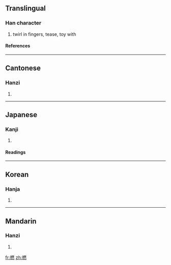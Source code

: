 {{see|撚}}

==Translingual==
===Han character===
{{Han char|rn=64|rad=手|as=12|sn=15|four=5303<sub>3</sub>|canj=手月大火 (QBKF)}}
# twirl in fingers, tease, toy with
====References====
{{Han ref|kx=0454.230|dkj=12713|dj=0804.030|hdz=31961.050|uh=649A|ud=25754|bh=BCBF|bd=48319}}

----
==Cantonese==
===Hanzi===
{{yue-hanzi|jyut=|y=nan2, nin2}}
# {{defn|Cantonese}}

----
==Japanese==
===Kanji===
{{ja-kanji|grade=|rs=手12}}
# {{defn|Japanese}} 
====Readings====
{{ja-readings|on=[[ねん]] (nen)|kun=[[ひねる]] (hineru), [[よる]] (yoru), [[より]] (yori)}}

----
==Korean==
===Hanja===
{{ko-hanja|hangeul=년>연|eumhun=|rv=nyeon>yeon|mr=nyŏn>yŏn|y=nyen>yen}}
# {{defn|Korean}}

----
==Mandarin==
===Hanzi===
{{cmn-hanzi|pin=[[niǎn]] (nian3)|wg=nien<sup>3</sup>}}
# {{defn|Mandarin}}

[[fr:撚]]
[[zh:撚]]